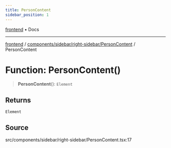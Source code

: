 ```yaml
---
title: PersonContent
sidebar_position: 1
---
```


[frontend](../../../../..) • Docs

***

[frontend](../../../../..) / [components/sidebar/right-sidebar/PersonContent](..) / PersonContent

# Function: PersonContent()

> **PersonContent**(): `Element`

## Returns

`Element`

## Source

src/components/sidebar/right-sidebar/PersonContent.tsx:17
